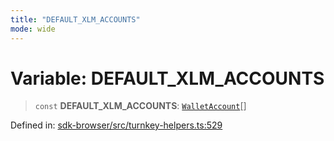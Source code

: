 ```yaml
---
title: "DEFAULT_XLM_ACCOUNTS"
mode: wide
---
```

  
# Variable: DEFAULT\_XLM\_ACCOUNTS

> `const` **DEFAULT\_XLM\_ACCOUNTS**: [`WalletAccount`](../WalletAccount/readme)[]

Defined in: [sdk-browser/src/turnkey-helpers.ts:529](https://github.com/tkhq/sdk/blob/main/packages/sdk-browser/src/turnkey-helpers.ts#L529)
